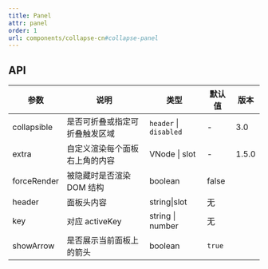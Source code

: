 ```yaml
---
title: Panel
attr: panel
order: 1
url: components/collapse-cn#collapse-panel
---
```


## API

| 参数        | 说明                           | 类型                   | 默认值 | 版本  |
| ----------- | ------------------------------ | ---------------------- | ------ | ----- |
| collapsible | 是否可折叠或指定可折叠触发区域 | `header` \| `disabled` | -      | 3.0   |
| extra       | 自定义渲染每个面板右上角的内容 | VNode \| slot          | -      | 1.5.0 |
| forceRender | 被隐藏时是否渲染 DOM 结构      | boolean                | false  |       |
| header      | 面板头内容                     | string\|slot           | 无     |       |
| key         | 对应 activeKey                 | string \| number       | 无     |       |
| showArrow   | 是否展示当前面板上的箭头       | boolean                | `true` |       |
